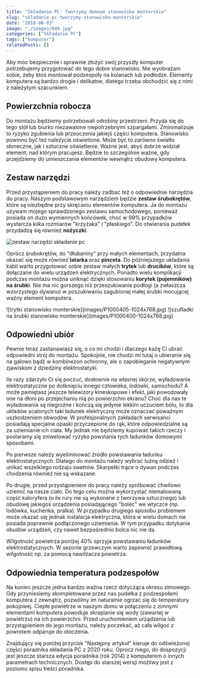 ```yaml
---
title: "Składanie PC: Tworzymy domowe stanowisko monterskie"
slug: "skladanie-pc-tworzymy-stanowisko-monterskie"
date: "2019-08-03"
image: "./images/049.jpg"
categories: ["Składanie PC"]
tags: ["komputer"]
relatedPosts: []
---
```


Aby móc bezpiecznie i sprawnie złożyć swój przyszły komputer potrzebujemy przygotować do tego dobre stanowisko. Nie wyobrażam sobie, żeby ktoś montował podzespoły na kolanach lub podłodze. Elementy komputera są bardzo drogie i delikatne, dlatego trzeba obchodzić się z nimi z należytym szacunkiem.

## Powierzchnia robocza

Do montażu będziemy potrzebowali odrobiny przestrzeni. Przyda się do tego stół lub biurko niezawalone niepotrzebnymi szpargałami. Zminimalizuje to ryzyko zgubienia lub przeoczenia jakiejś części komputera. Stanowisko powinno być też należycie oświetlone. Może być to zarówno światło słoneczne, jak i sztuczne oświetlenie. Ważne jest, abyś dobrze widział element, nad którym pracujesz. Będzie to szczególnie ważne, gdy przejdziemy do umieszczania elementów wewnątrz obudowy komputera.

## Zestaw narzędzi

Przed przystąpieniem do pracy należy zadbać też o odpowiednie narzędzia do pracy. Naszym podstawowym narzędziem będzie **zestaw śrubokrętów**, które są niezbędne przy skręcaniu elementów komputera. Ja do montażu używam mojego sprawdzonego zestawu samochodowego, ponieważ posiada on dużo wymiennych końcówek, choć w 99% przypadków wystarcza kilka rozmiarów "krzyżaka" i "płaskiego". Do otwierania pudełek przydadzą się również **nożyczki**.

![zestaw narzędzi składanie pc](images/P1000402.jpg)

Oprócz śrubokrętów, do "dłubaniny" przy małych elementach, przydatna okazać się może również **latarka** oraz **pinceta**. Do późniejszego układania kabli warto przygotować sobie zestaw małych **trytek** lub **drucików**, które są dołączane do wielu urządzeń elektrycznych. Ponadto wielu komplikacji podczas montażu można uniknąć dzięki stosowaniu **korytek (pojemników) na śrubki**. Nie ma nic gorszego niż przeszukiwanie podłogi (a zwłaszcza wzorzystego dywanu) w poszukiwaniu zagubionej małej śrubki mocującej ważny element komputera.

<Gallery>
![trytki stanowisko monterskie](images/P1000405-1024x768.jpg)
![szufladki na śrubki stanowisko monterskie](images/P1000400-1024x768.jpg)
</Gallery>

## Odpowiedni ubiór

Pewnie teraz zastanawiasz się, o co mi chodzi i dlaczego każę Ci ubrać odpowiedni strój do montażu. Spokojnie, nie chodzi mi tutaj o ubieranie się na galowo bądź w kombinezon ochronny, ale o zapobieganie negatywnym zjawiskom z dziedziny elektrostatyki.

Ile razy zdarzyło Ci się poczuć, dosłownie na własnej skórze, wyładowanie elektrostatyczne po dotknięciu innego człowieka, lodówki, samochodu? A może pamiętasz jeszcze telewizory kineskopowe i efekt, jaki powodowały one na dłoni po przejechaniu nią po powierzchni ekranu? Choć dla nas te wyładowania są niegroźne i kończą się jedynie lekkim uczuciem bólu, to dla układów scalonych taki ładunek elektryczny może oznaczać poważnym uszkodzeniem obwodów. W profesjonalnych zakładach serwisanci posiadają specjalne opaski przyczepione do rąk, które odpowiedzialne są za uziemianie ich ciała. My jednak nie będziemy kupować takich rzeczy i postaramy się zniwelować ryzyko powstania tych ładunków domowymi sposobami.

Po pierwsze należy wyeliminować źródło powstawania ładunku elektrostatycznych. Dlatego do montażu należy wybrać luźną odzież i unikać wszelkiego rodzaju swetrów. Skarpetki trące o dywan podczas chodzenia również nie są wskazane.

Po drugie, przed przystąpieniem do pracy należy spróbować chwilowo uziemić na nasze ciało. Do tego celu można wykorzystać niemalowaną część kaloryfera (o ile rury nie są wykonane z tworzywa sztucznego) lub obudowę jakiegoś urządzenia posiadającego "bolec" we wtyczce (np. lodówka, kuchenka, pralka). W przypadku drugiego sposobu problemem może okazać się jednak instalacja elektryczna, która w wielu domach nie posiada poprawnie podłączonego uziemienia. W tym przypadku dotykanie obudów urządzeń, czy nawet bezpośrednio bolca nic nie da.

<InfoBlock>Wilgotność powietrza poniżej 40% sprzyja powstawaniu ładunków elektrostatycznych. W sezonie grzewczym warto zapewnić prawidłową wilgotność np. za pomocą nawilżacza powietrza.</InfoBlock>

## Odpowiednia temperatura podzespołów

Na koniec jeszcze jedna bardzo ważna rzecz dotycząca okresu zimowego. Gdy przyniesiemy skompletowane przez nas pudełka z podzespołami komputera z zewnątrz, pozwólmy im naturalnie ogrzać się do temperatury pokojowej. Ciepłe powietrze w naszym domu w połączeniu z zimnymi elementami komputera powoduje skraplanie się wody (zawartej w powietrzu) na ich powierzchni. Przed uruchomieniem urządzenia lub przystąpieniem do jego montażu, należy poczekać, aż cała wilgoć z powrotem odparuje do otoczenia.

<InfoBlock>Znajdujący się poniżej przycisk "Następny artykuł" kieruje do odświeżonej części poradnika składania PC z 2020 roku. Oprócz niego, do dospozycji jest jeszcze starsza edycja poradnika (rok 2014) z komputerem o innych parametrach technicznych. Dostęp do starszej wersji możliwy jest z poziomu spisu treści poradnika.</InfoBlock>

<AssemblingPcFooter nextPost='/skladanie-pc-2020-montaz-podzespolow-na-plycie-glownej'/>
